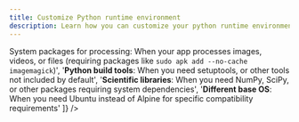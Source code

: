 ```yaml
---
title: Customize Python runtime environment
description: Learn how you can customize your python runtime environment on Zerops.
---
```



<SetVar name="serviceDisplay" value="Python" />
<SetVar name="serviceVersion" value={data.python.base[0][0]} />
<SetVar name="servicePath" value="python" />
<SetVar name="defaultEnvironment" value="Git and PIP" />
<SetVar name="packageManager" value="pip" />
<SetVar name="codeLanguage" value="yaml" />
<SetVar name="customReasons" value={[
  '<strong>System packages for processing</strong>: When your app processes images, videos, or files (requiring packages like <code>sudo apk add --no-cache imagemagick</code>)',
  '<strong>Python build tools</strong>: When you need setuptools, or other tools not included by default',
  '<strong>Scientific libraries</strong>: When you need NumPy, SciPy, or other packages requiring system dependencies',
  '<strong>Different base OS</strong>: When you need Ubuntu instead of Alpine for specific compatibility requirements'
]} />
<SetVar name="basicSetupCode" value={`run:
  os: ubuntu
  base: {{serviceVersion}}
  prepareCommands:
    - sudo apt-get update
    - sudo apt-get install -y some-package`} />
<SetVar name="buildFilesCode" value={`build:
  addToRunPrepare:
    - requirements.txt
    - pyproject.toml
run:
  prepareCommands:
    - pip install -r requirements.txt`} />

<CustomizeRuntimeContent />